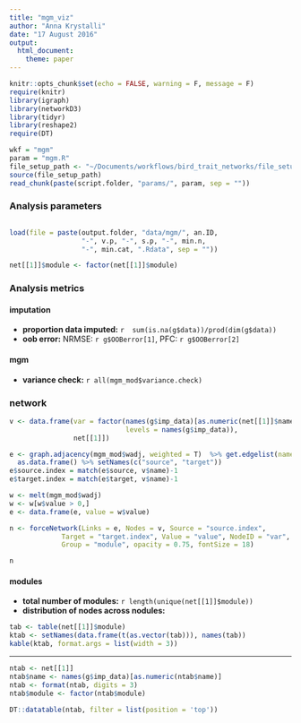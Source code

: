 ```yaml
---
title: "mgm_viz"
author: "Anna Krystalli"
date: "17 August 2016"
output: 
  html_document:
    theme: paper
---
```


```r
knitr::opts_chunk$set(echo = FALSE, warning = F, message = F)
require(knitr)
library(igraph)
library(networkD3)
library(tidyr)
library(reshape2)
require(DT)

wkf = "mgm"
param = "mgm.R"
file_setup_path <- "~/Documents/workflows/bird_trait_networks/file_setup.R"
source(file_setup_path)
read_chunk(paste(script.folder, "params/", param, sep = ""))
```

### Analysis parameters
```r

```

```r
load(file = paste(output.folder, "data/mgm/", an.ID, 
                  "-", v.p, "-", s.p, "-", min.n, 
                  "-", min.cat, ".Rdata", sep = ""))

net[[1]]$module <- factor(net[[1]]$module)
```

### Analysis metrics

#### imputation

- **proportion data imputed:** `r  sum(is.na(g$data))/prod(dim(g$data))`
- **oob error:** NRMSE: `r g$OOBerror[1]`, PFC: `r g$OOBerror[2]`


#### mgm

- **variance check:** `r all(mgm_mod$variance.check)`

### network

```r
v <- data.frame(var = factor(names(g$imp_data)[as.numeric(net[[1]]$name)], 
                             levels = names(g$imp_data)),
                net[[1]])

e <- graph.adjacency(mgm_mod$wadj, weighted = T)  %>% get.edgelist(names = T) %>% 
  as.data.frame() %>% setNames(c("source", "target"))
e$source.index = match(e$source, v$name)-1
e$target.index = match(e$target, v$name)-1

w <- melt(mgm_mod$wadj)
w <- w[w$value > 0,]
e <- data.frame(e, value = w$value)

n <- forceNetwork(Links = e, Nodes = v, Source = "source.index",
             Target = "target.index", Value = "value", NodeID = "var",
             Group = "module", opacity = 0.75, fontSize = 18)

```

```r
n
```

#### modules

- **total number of modules:** `r length(unique(net[[1]]$module))`
- **distribution of nodes across nodules:**
```r
tab <- table(net[[1]]$module)
ktab <- setNames(data.frame(t(as.vector(tab))), names(tab))
kable(ktab, format.args = list(width = 3))
```

***
```r
ntab <- net[[1]]
ntab$name <- names(g$imp_data)[as.numeric(ntab$name)]
ntab <- format(ntab, digits = 3)
ntab$module <- factor(ntab$module)

DT::datatable(ntab, filter = list(position = 'top'))

```

